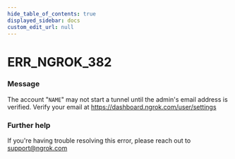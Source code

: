 ```yaml
---
hide_table_of_contents: true
displayed_sidebar: docs
custom_edit_url: null
---
```



# ERR_NGROK_382

### Message

The account "`NAME`" may not start a tunnel until the admin's email address is verified. Verify your email at https://dashboard.ngrok.com/user/settings

### Further help

If you're having trouble resolving this error, please reach out to [support@ngrok.com](mailto:support@ngrok.com?subject=Help%20with%20ERR_NGROK_382)

<ErrorDetails error="err_ngrok_382" />
